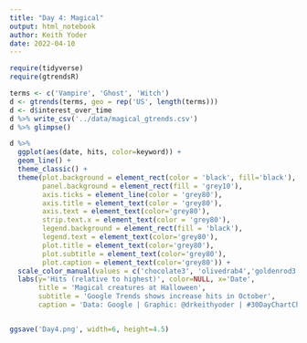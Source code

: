 ```yaml
---
title: "Day 4: Magical"
output: html_notebook
author: Keith Yoder
date: 2022-04-10
---
```


```r
require(tidyverse)
require(gtrendsR)
```

```r
terms <- c('Vampire', 'Ghost', 'Witch')
d <- gtrends(terms, geo = rep('US', length(terms)))
d <- d$interest_over_time
d %>% write_csv('../data/magical_gtrends.csv')
d %>% glimpse()
```

```r


d %>%
  ggplot(aes(date, hits, color=keyword)) +
  geom_line() +
  theme_classic() +
  theme(plot.background = element_rect(color = 'black', fill='black'),
        panel.background = element_rect(fill = 'grey10'),
        axis.ticks = element_line(color = 'grey80'),
        axis.title = element_text(color = 'grey80'),
        axis.text = element_text(color='grey80'),
        strip.text.x = element_text(color = 'grey80'),
        legend.background = element_rect(fill = 'black'),
        legend.text = element_text(color='grey80'),
        plot.title = element_text(color='grey80'),
        plot.subtitle = element_text(color='grey80'),
        plot.caption = element_text(color='grey80')) + 
  scale_color_manual(values = c('chocolate3', 'olivedrab4','goldenrod3')) +
  labs(y='Hits (relative to highest)', color=NULL, x='Date',
       title = 'Magical creatures at Halloween',
       subtitle = 'Google Trends shows increase hits in October',
       caption = 'Data: Google | Graphic: @drkeithyoder | #30DayChartChallenge',)


ggsave('Day4.png', width=6, height=4.5)
```

